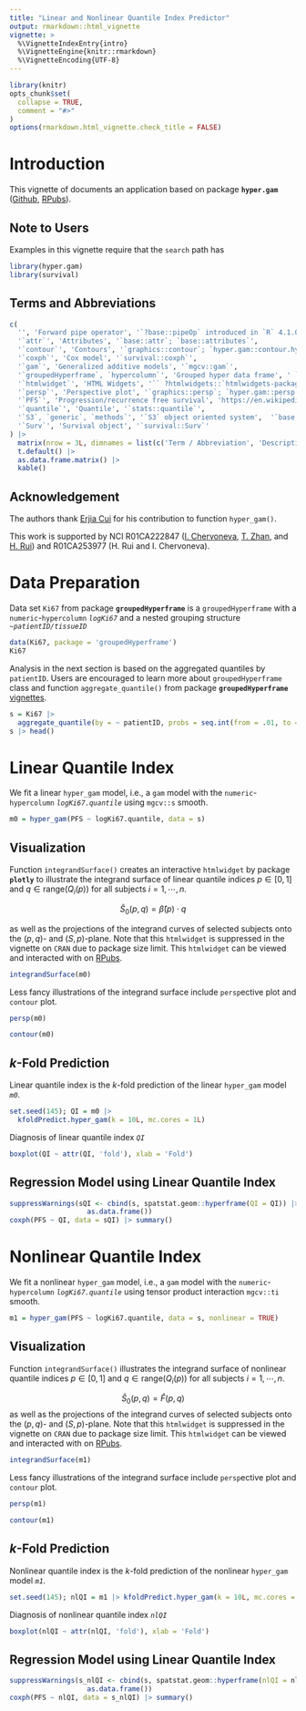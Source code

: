 ```yaml
---
title: "Linear and Nonlinear Quantile Index Predictor"
output: rmarkdown::html_vignette
vignette: >
  %\VignetteIndexEntry{intro}
  %\VignetteEngine{knitr::rmarkdown}
  %\VignetteEncoding{UTF-8}
---
```


```r
library(knitr)
opts_chunk$set(
  collapse = TRUE,
  comment = "#>"
)
options(rmarkdown.html_vignette.check_title = FALSE)
```

# Introduction

This vignette of documents an application based on package **`hyper.gam`** ([Github](https://github.com/tingtingzhan/hyper.gam), [RPubs](https://rpubs.com/tingtingzhan/hyper_gam)).

## Note to Users

Examples in this vignette require that the `search` path has

```r
library(hyper.gam)
library(survival)
```

## Terms and Abbreviations

```r
c(
  '', 'Forward pipe operator', '`?base::pipeOp` introduced in `R` 4.1.0', 
  '`attr`', 'Attributes', '`base::attr`; `base::attributes`',
  '`contour`', 'Contours', '`graphics::contour`; `hyper.gam::contour.hyper_gam`',
  '`coxph`', 'Cox model', '`survival::coxph`',
  '`gam`', 'Generalized additive models', '`mgcv::gam`',
  '`groupedHyperframe`, `hypercolumn`', 'Grouped hyper data frame', ' `groupedHyperframe::as.groupedHyperframe`; `spatstat.geom::hyperframe`', 
  '`htmlwidget`', 'HTML Widgets', '`` ?htmlwidgets::`htmlwidgets-package` ``; `plotly::plotly`',
  '`persp`', 'Perspective plot', '`graphics::persp`; `hyper.gam::persp.hyper_gam`',
  '`PFS`', 'Progression/recurrence free survival', 'https://en.wikipedia.org/wiki/Progression-free_survival',
  '`quantile`', 'Quantile', '`stats::quantile`',
  '`S3`, `generic`, `methods`', '`S3` object oriented system',  '`base::UseMethod`; `utils::methods`; `utils::getS3method`; https://adv-r.hadley.nz/s3.html',
  '`Surv`', 'Survival object', '`survival::Surv`'
) |>
  matrix(nrow = 3L, dimnames = list(c('Term / Abbreviation', 'Description', 'Reference'), NULL)) |>
  t.default() |>
  as.data.frame.matrix() |> 
  kable()
```

## Acknowledgement

The authors thank [Erjia Cui](https://orcid.org/0000-0003-3576-2892) for his contribution to function `hyper_gam()`.

This work is supported by NCI R01CA222847 ([I. Chervoneva](https://orcid.org/0000-0002-9104-4505), [T. Zhan](https://orcid.org/0000-0001-9971-4844), and [H. Rui](https://orcid.org/0000-0002-8778-261X)) and R01CA253977 (H. Rui and I. Chervoneva).

# Data Preparation

Data set `Ki67` from package **`groupedHyperframe`** is a `groupedHyperframe` with a `numeric`-`hypercolumn` *`logKi67`* and a nested grouping structure *`~patientID/tissueID`*

```r
data(Ki67, package = 'groupedHyperframe')
Ki67
```

Analysis in the next section is based on the aggregated quantiles by `patientID`. Users are encouraged to learn more about `groupedHyperframe` class and function `aggregate_quantile()` from package **`groupedHyperframe`** [vignettes](https://rpubs.com/tingtingzhan/groupedHyperframe).

```r
s = Ki67 |>
  aggregate_quantile(by = ~ patientID, probs = seq.int(from = .01, to = .99, by = .01))
s |> head()
```

# Linear Quantile Index

We fit a linear `hyper_gam` model, i.e., a `gam` model with the `numeric`-`hypercolumn` *`logKi67.quantile`* using `mgcv::s` smooth.

```r
m0 = hyper_gam(PFS ~ logKi67.quantile, data = s)
```

## Visualization

Function `integrandSurface()` creates an interactive `htmlwidget` by package **`plotly`** to illustrate the integrand surface of linear quantile indices $p\in[0,1]$ and $q\in\text{range}\big(Q_i(p)\big)$ for all subjects $i=1,\cdots,n$.

$$
\hat{S}_0(p,q) = \hat{\beta}(p)\cdot q
$$

as well as the projections of the integrand curves of selected subjects onto the $(p,q)$- and $(S,p)$-plane.  Note that this `htmlwidget` is suppressed in the vignette on `CRAN` due to package size limit. This `htmlwidget` can be viewed and interacted with on [RPubs](https://rpubs.com/tingtingzhan/QuantileIndex).

```r
integrandSurface(m0)
```

Less fancy illustrations of the integrand surface include `persp`ective plot and `contour` plot.

```r
persp(m0)
```

```r
contour(m0)
```

## $k$-Fold Prediction

Linear quantile index is the $k$-fold prediction of the linear `hyper_gam` model *`m0`*.

```r
set.seed(145); QI = m0 |> 
  kfoldPredict.hyper_gam(k = 10L, mc.cores = 1L)
```

Diagnosis of linear quantile index *`QI`*

```r
boxplot(QI ~ attr(QI, 'fold'), xlab = 'Fold')
```

## Regression Model using Linear Quantile Index 

```r
suppressWarnings(sQI <- cbind(s, spatstat.geom::hyperframe(QI = QI)) |> 
                   as.data.frame())
coxph(PFS ~ QI, data = sQI) |> summary()
```

# Nonlinear Quantile Index

We fit a nonlinear `hyper_gam` model, i.e., a `gam` model with the `numeric`-`hypercolumn` *`logKi67.quantile`* using tensor product interaction `mgcv::ti` smooth.

```r
m1 = hyper_gam(PFS ~ logKi67.quantile, data = s, nonlinear = TRUE)
```

## Visualization

Function `integrandSurface()` illustrates the integrand surface of nonlinear quantile indices $p\in[0,1]$ and $q\in\text{range}\big(Q_i(p)\big)$ for all subjects $i=1,\cdots,n$.

$$
\hat{S}_0(p,q) = \hat{F}(p,q)
$$
as well as the projections of the integrand curves of selected subjects onto the $(p,q)$- and $(S,p)$-plane. Note that this `htmlwidget` is suppressed in the vignette on `CRAN` due to package size limit. This `htmlwidget` can be viewed and interacted with on [RPubs](https://rpubs.com/tingtingzhan/QuantileIndex).

```r
integrandSurface(m1)
```

Less fancy illustrations of the integrand surface include `persp`ective plot and `contour` plot.

```r
persp(m1)
```

```r
contour(m1)
```


## $k$-Fold Prediction

Nonlinear quantile index is the $k$-fold prediction of the nonlinear `hyper_gam` model *`m1`*.

```r
set.seed(145); nlQI = m1 |> kfoldPredict.hyper_gam(k = 10L, mc.cores = 1L)
```

Diagnosis of nonlinear quantile index *`nlQI`*

```r
boxplot(nlQI ~ attr(nlQI, 'fold'), xlab = 'Fold')
```

## Regression Model using Linear Quantile Index 

```r
suppressWarnings(s_nlQI <- cbind(s, spatstat.geom::hyperframe(nlQI = nlQI)) |> 
                   as.data.frame())
coxph(PFS ~ nlQI, data = s_nlQI) |> summary()
```
